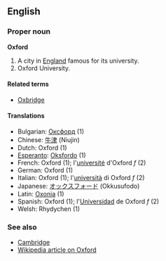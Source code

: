 ==English==
===Proper noun===
'''Oxford'''

# A city in [[England]] famous for its university.
# Oxford University.

====Related terms====
*[[Oxbridge]]

====Translations====
*Bulgarian: [[Оксфорд]] (1)
*Chinese: [[牛津]] (Niujin)
*Dutch: Oxford (1)
*[[Esperanto]]: [[Oksfordo]] (1)
*French: Oxford (1); l'[[université]] d'Oxford ''f'' (2)
*German: Oxford (1)
*Italian: Oxford (1); l'[[università]] di Oxford ''f'' (2)
*Japanese: [[オックスフォード]] (Okkusufodo)
*Latin: [[Oxonia]] (1)
*Spanish: Oxford (1); l'[[Universidad]] de Oxford ''f'' (2)
*Welsh: Rhydychen (1)

===See also===
*[[Cambridge]]
*[[w:Oxford|Wikipedia article on Oxford]]